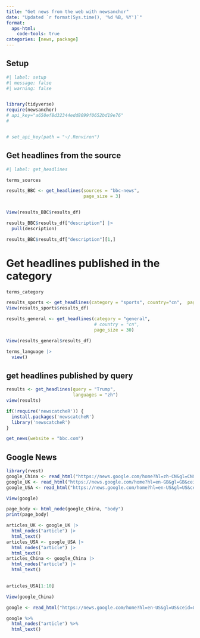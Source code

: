 ```yaml
---
title: "Get news from the web with newsanchor"
date: "Updated `r format(Sys.time(), '%d %B, %Y')`"
format: 
  aps-html:
    code-tools: true
categories: [news, package]
---
```


## Setup

```r
#| label: setup
#| message: false
#| warning: false


library(tidyverse)
require(newsanchor)
# api_key="a650ef8d32344edd8099f0652bd19e76"
# 


# set_api_key(path = "~/.Renviron")
```

## Get headlines from the source

```r
#| label: get_headlines

terms_sources

results_BBC <- get_headlines(sources = "bbc-news", 
                             page_size = 3)


View(results_BBC$results_df)

results_BBC$results_df["description"] |> 
  pull(description)

results_BBC$results_df["description"][1,]
```

# Get headlines published in the category

```r
terms_category
```

```r
results_sports <- get_headlines(category = "sports", country="cn",  page_size = 10)
View(results_sports$results_df)
```

```r
results_general <- get_headlines(category = "general", 
                                 # country = "cn",
                                 page_size = 30) 

View(results_general$results_df)
```

```r
terms_language |> 
  view()
```

## get headlines published by query

```r
results <- get_headlines(query = "Trump",
                         languages = "zh")
view(results)
```

```r
if(!require('newscatcheR')) {
  install.packages('newscatcheR')
  library('newscatcheR')
}
```

```r
get_news(website = "bbc.com")
```

## Google News

```r
library(rvest)
google_China <- read_html("https://news.google.com/home?hl=zh-CN&gl=CN&ceid=CN:zh-Hans")
google_UK <- read_html("https://news.google.com/home?hl=en-GB&gl=GB&ceid=GB:en")
google_USA <- read_html("https://news.google.com/home?hl=en-US&gl=US&ceid=US:en")

View(google)
```

```r
page_body <- html_node(google_China, "body")
print(page_body)
```

```r
articles_UK <- google_UK |> 
  html_nodes("article") |> 
  html_text()
articles_USA <- google_USA |> 
  html_nodes("article") |> 
  html_text()
articles_China <- google_China |> 
  html_nodes("article") |> 
  html_text()
  

articles_USA[1:10]

View(google_China)
```

```r
google <- read_html("https://news.google.com/home?hl=en-US&gl=US&ceid=US:en")

google %>% 
  html_nodes("article") %>% 
  html_text()
```
